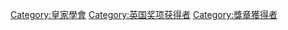 {{Catmore|皇家獎章}}
[[Category:皇家學會|Category:皇家學會]]
[[Category:英国奖项获得者|Category:英国奖项获得者]]
[[Category:獎章獲得者|Category:獎章獲得者]]